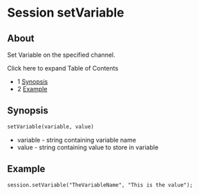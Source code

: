 
# Session setVariable 

 

## About

Set Variable on the specified channel.

Click here to expand Table of Contents

* 1 [Synopsis](#synopsis)
* 2 [Example](#example)

## Synopsis

```xml
setVariable(variable, value)
```

* variable - string containing variable name
* value - string containing value to store in variable

## Example

```xml
session.setVariable("TheVariableName", "This is the value");
```

  

